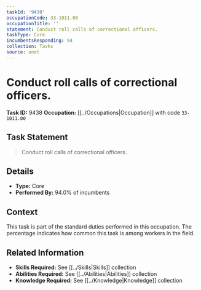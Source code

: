 ```yaml
---
taskId: '9438'
occupationCode: 33-1011.00
occupationTitle: ''
statement: Conduct roll calls of correctional officers.
taskType: Core
incumbentsResponding: 94
collection: Tasks
source: onet
---
```

# Conduct roll calls of correctional officers.

**Task ID:** 9438
**Occupation:** [[../Occupations|Occupation]] with code `33-1011.00`

## Task Statement

> Conduct roll calls of correctional officers.

## Details

- **Type:** Core
- **Performed By:** 94.0% of incumbents

## Context

This task is part of the standard duties performed in this occupation. The percentage indicates how common this task is among workers in the field.

## Related Information

- **Skills Required:** See [[../Skills|Skills]] collection
- **Abilities Required:** See [[../Abilities|Abilities]] collection
- **Knowledge Required:** See [[../Knowledge|Knowledge]] collection

